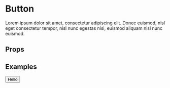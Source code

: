 
<Meta title='Components/Button' component={Button} />

# Button

Lorem ipsum dolor sit amet, consectetur adipiscing elit. Donec euismod, nisl eget consectetur tempor, nisl nunc egestas nisi, euismod aliquam nisl nunc euismod.

## Props

<Props of={Button} />

## Examples

<Preview>
  <Story name='Default'>
    <Button>Hello</Button>
  </Story>
</Preview>
